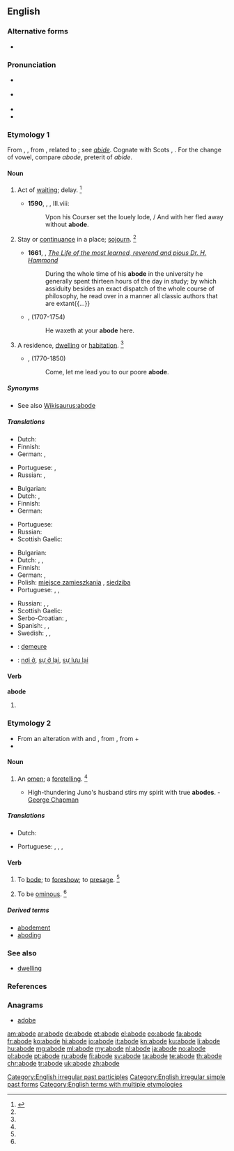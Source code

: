 ==English==

===Alternative forms===
* {{l/en|abood}} {{qualifier|obsolete}}

===Pronunciation===
* {{a|RP}} {{IPA|/əˈbəʊd/}}
* {{a|US}} {{IPA|/əˈbəʊd/}}
* {{audio|en-us-abode.ogg|Audio (US)}}
* {{rhymes|əʊd}}

===Etymology 1===
From {{etyl|enm|en}} {{term|abod|lang=enm}}, {{term|abad|lang=ang}}, from {{etyl|ang|en}} {{term/t|ang|*ābād}}, related to {{term/t|ang|ābīdan||to abide}}; see ''[[abide]]''. Cognate with Scots {{term|abade|lang=sco}}, {{term|abaid||abode|lang=sco}}. For the change of vowel, compare ''abode'', preterit of ''abide''.

====Noun====
{{en-noun}}

# {{context|obsolete|lang=en}} Act of [[waiting]]; delay. {{defdate|Attested from (1150 to 1350) to the early 17<sup>th</sup> century.}}<ref name=SOED>{{reference-book|editor=Brown, Lesley|title=The Shorter Oxford English Dictionary|origyear=1933|edition=5th|year=2003|publisher=Oxford University Press|location=Oxford, UK|isbn =978-0-19-860575-7|pages=6}}</ref>
#* '''1590''', {{w|Edmund Spenser}}, ''{{w|The Faerie Queene}}'', III.viii:
#*: Vpon his Courser set the louely lode, / And with her fled away without '''abode'''.
# {{context|obsolete|lang=en}} Stay or [[continuance]] in a place; [[sojourn]]. {{defdate|Attested from (1350 to 1470) to the mid 18<sup>th</sup> century.}}<ref name=SOED/>
#* '''1661''', {{w|John Fell (bishop)|John Fell}}, ''[http://archive.org/stream/a615775104worduoft/a615775104worduoft_djvu.txt The Life of the most learned, reverend and pious Dr. H. Hammond]''
#*: During the whole time of his '''abode''' in the university he generally spent thirteen hours of the day in study; by which assiduity besides an exact dispatch of the whole course of philosophy, he read over in a manner all classic authors that are extant{{...}}
#* {{rfdate}}, {{w|Henry Fielding}} (1707-1754)
#*: He waxeth at your '''abode''' here.
# {{context|formal|lang=en}} A residence, [[dwelling]] or [[habitation]]. {{defdate|First attested from around 1350 to 1470.}}<ref name=SOED/>
#* {{rfdate}}, {{w|William Wordsworth}} (1770-1850)
#*: Come, let me lead you to our poore '''abode'''.

=====Synonyms=====
* See also [[Wikisaurus:abode]]

=====Translations=====
{{trans-top|obsolete: act of waiting}}
* Dutch: {{t+|nl|wachten}}
* Finnish: {{t+|fi|viivytys}}
* German: {{t|de|Verweilen|n}}, {{t+|de|Warten|n}}
{{trans-mid}}
* Portuguese: {{t+|pt|espera|f}}, {{t+|pt|atraso|m}}
* Russian: {{t+|ru|задержка|f|tr=zadéržka}}, {{t+|ru|промедление|n|tr=promedlénije}}
{{trans-bottom}}

{{trans-top|stay or continuance in a place; sojourn}}
* Bulgarian: {{t+|bg|местопребиваване}}
* Dutch: {{t+|nl|verblijf|n}}, {{t+|nl|woonstee|f}}
* Finnish: {{t|fi|oleskelu}}
* German: {{t+|de|Aufenthalt|m}}
{{trans-mid}}
* Portuguese: {{t+|pt|permanência|f}}
* Russian: {{t+|ru|пребывание|n|tr=prebyvánije}}
* Scottish Gaelic: {{t|gd|còmhnaidh|f}}
{{trans-bottom}}

{{trans-top|slightly dated: residence}}
* Bulgarian: {{t+|bg|жилище}}
* Dutch: {{t+|nl|woonstee|f}}, {{t+|nl|verblijf}}, {{t|nl|onderkomen|n}}
* Finnish: {{t+|fi|asunto}}
* German: {{t+|de|Bleibe|f}}, {{t+|de|Wohnung|f}}
* Polish: [[miejsce zamieszkania]] {{n}}, [[siedziba]] {{f}}
* Portuguese: {{t+|pt|residência|f}}, {{t+|pt|domicílio|m}}, {{t+|pt|moradia|f}}
{{trans-mid}}
* Russian: {{t+|ru|жилище|n|tr=žilíšče}}, {{t+|ru|обиталище|n|tr=obitálišče}}, {{t+|ru|обитель|f|tr=obítelʹ}}
* Scottish Gaelic: {{t|gd|còmhnaidh|f}}
* Serbo-Croatian: {{t|sh|obitavalište}}, {{t|sh|nastan}}
* Spanish: {{t+|es|morada|f}}, {{t+|es|residencia|f}}, {{t+|es|vivienda|f}}
* Swedish: {{t+|sv|boning|c}}, {{t|sv|hemvist|c}}, {{t+|sv|vistelse|c}}
{{trans-bottom}}

{{checktrans-top}}
* {{ttbc|fr}}: [[demeure]]
* {{ttbc|vi}}: [[nơi ở]], [[sự ở lại]], [[sự lưu lại]]
{{trans-bottom}}

====Verb====
'''abode'''

# {{en-past of|abide}}

===Etymology 2===
* From an alteration with {{term|bode|lang=en}} and {{etyl|enm|en}} {{term|abeden||to announce|lang=enm}}, from {{etyl|ang|en}} {{term/t|ang|ābēodan||to command, proclaim}}, from {{term|a-|lang=ang}} + {{term/t|ang|bēodan||to command, proclaim}}
* {{prefix|a|bode|t2=presage, portend, announce}}

====Noun====
{{en-noun}}

# {{context|obsolete|lang=en}} An [[omen]]; a [[foretelling]]. {{defdate|Attested from the late 16<sup>th</sup> century to the late 17<sup>th</sup> century.}}<ref name=SOED/>
#* High-thundering Juno's husband stirs my spirit with true '''abodes'''. - [[w:George Chapman|George Chapman]]

=====Translations=====
{{trans-top|omen}}
* Dutch: {{t+|nl|voorteken|n}}
{{trans-mid}}
* Portuguese: {{t+|pt|augúrio|m}}, {{t+|pt|agouro|m}}, {{t+|pt|presságio|m}}, {{t+|pt|vaticínio|m}}
{{trans-bottom}}

====Verb====
{{en-verb|abod|ing}}

# {{context|transitive|obsolete|lang=en}} To [[bode]]; to [[foreshow]]; to [[presage]]. {{defdate|Attested from the late 16<sup>th</sup> century to the mid 17<sup>th</sup> century.}}<ref name=SOED/>
#: {{rfquotek|Shakespeare}}
# {{context|intransitive|obsolete|lang=en}} To be [[ominous]]. {{defdate|Attested from the mid 17<sup>th</sup> century to the late 17<sup>th</sup> century.}}<ref name=SOED/>

=====Derived terms=====
* [[abodement]]
* [[aboding]]

===See also===
* [[dwelling]]

===References===
<references/>

===Anagrams===
* [[adobe#English|adobe]]

[[Category:English irregular past participles]]
[[Category:English irregular simple past forms]]
[[Category:English terms with multiple etymologies]]

[[am:abode]]
[[ar:abode]]
[[de:abode]]
[[et:abode]]
[[el:abode]]
[[eo:abode]]
[[fa:abode]]
[[fr:abode]]
[[ko:abode]]
[[hi:abode]]
[[io:abode]]
[[it:abode]]
[[kn:abode]]
[[ku:abode]]
[[li:abode]]
[[hu:abode]]
[[mg:abode]]
[[ml:abode]]
[[my:abode]]
[[nl:abode]]
[[ja:abode]]
[[no:abode]]
[[pl:abode]]
[[pt:abode]]
[[ru:abode]]
[[fi:abode]]
[[sv:abode]]
[[ta:abode]]
[[te:abode]]
[[th:abode]]
[[chr:abode]]
[[tr:abode]]
[[uk:abode]]
[[zh:abode]]